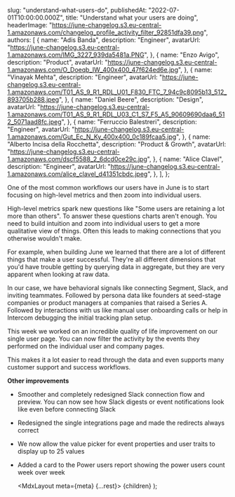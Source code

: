
  slug: "understand-what-users-do",
  publishedAt: "2022-07-01T10:00:00.000Z",
  title: "Understand what your users are doing",
  headerImage:
    "https://june-changelog.s3.eu-central-1.amazonaws.com/changelog_profile_activity_filter_92851dfa39.png",
  authors: [
    {
      name: "Adis Banda",
      description: "Engineer",
      avatarUrl:
        "https://june-changelog.s3.eu-central-1.amazonaws.com/IMG_3227_939da5481a.PNG",
    },
    {
      name: "Enzo Avigo",
      description: "Product",
      avatarUrl:
        "https://june-changelog.s3.eu-central-1.amazonaws.com/O_Doeqb_IW_400x400_47f624ed6e.jpg",
    },
    {
      name: "Vinayak Mehta",
      description: "Engineer",
      avatarUrl:
        "https://june-changelog.s3.eu-central-1.amazonaws.com/T01_AS_9_R1_RDL_U01_F830_FTC_7_94c9c8095b13_512_893705b288.jpeg",
    },
    {
      name: "Daniel Beere",
      description: "Design",
      avatarUrl:
        "https://june-changelog.s3.eu-central-1.amazonaws.com/T01_AS_9_R1_RDL_U03_C1_S7_F5_A5_90609690daa6_512_5071aad8fc.jpeg",
    },
    {
      name: "Ferruccio Balestreri",
      description: "Engineer",
      avatarUrl:
        "https://june-changelog.s3.eu-central-1.amazonaws.com/Gut_Ec_N_Ky_400x400_0c189fcaa5.jpg",
    },
    {
      name: "Alberto Incisa della Rocchetta",
      description: "Product & Growth",
      avatarUrl:
        "https://june-changelog.s3.eu-central-1.amazonaws.com/dscf5588_2_6dcd0ce29c.jpg",
    },
    {
      name: "Alice Clavel",
      description: "Engineer",
      avatarUrl:
        "https://june-changelog.s3.eu-central-1.amazonaws.com/alice_clavel_d41351cbdc.jpeg",
    },
  ],
};

One of the most common workflows our users have in June is to start focusing on high-level metrics and then zoom into individual users.

High-level metrics spark new questions like "Some users are retaining a lot more than others". To answer these questions charts aren't enough. You need to build intuition and zoom into individual users to get a more qualitative view of things. Often this leads to making connections that you otherwise wouldn't make.

For example, when building June we learned that there are a lot of different things that make a user successful. They're all different dimensions that you'd have trouble getting by querying data in aggregate, but they are very apparent when looking at raw data.

In our case, we have behavioral signals like connecting Segment, Slack, and inviting teammates. Followed by persona data like founders at seed-stage companies or product managers at companies that raised a Series A. Followed by interactions with us like manual user onboarding calls or help in Intercom debugging the initial tracking plan setup.

This week we worked on an incredible quality of life improvement on our single user page. You can now filter the activity by the events they performed on the individual user and company pages.

This makes it a lot easier to read through the data and even supports many customer support and success workflows.

**Other improvements**

- Smoother and completely redesigned Slack connection flow and preview. You can now see how Slack digests or event notifications look like even before connecting Slack
- Redesigned the single integrations page and made the redirects always correct
- We now allow the value picker for event properties and user traits to display up to 25 values
- Added a card to the Power users report showing the power users count week over week

  <MdxLayout meta={meta} {...rest}>
    {children}
  </MdxLayout>
);
